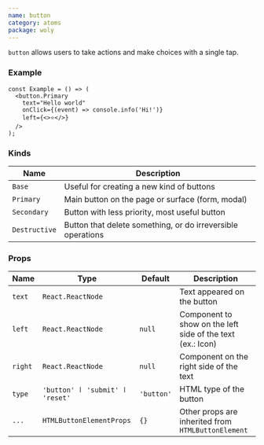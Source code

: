```yaml
---
name: button
category: atoms
package: woly
---
```



`button` allows users to take actions and make choices with a single tap.

### Example

<ButtonExample />

```tsx
const Example = () => (
  <button.Primary
    text="Hello world"
    onClick={(event) => console.info('Hi!')}
    left={<>⭐️</>}
  />
);
```

### Kinds

| Name          | Description                                                 |
| ------------- | ----------------------------------------------------------- |
| `Base`        | Useful for creating a new kind of buttons                   |
| `Primary`     | Main button on the page or surface (form, modal)            |
| `Secondary`   | Button with less priority, most useful button               |
| `Destructive` | Button that delete something, or do irreversible operations |

### Props

| Name    | Type                            | Default    | Description                                                |
| ------- | ------------------------------- | ---------- | ---------------------------------------------------------- |
| `text`  | `React.ReactNode`               |            | Text appeared on the button                                |
| `left`  | `React.ReactNode`               | `null`     | Component to show on the left side of the text (ex.: Icon) |
| `right` | `React.ReactNode`               | `null`     | Component on the right side of the text                    |
| `type`  | `'button' ӏ 'submit' ӏ 'reset'` | `'button'` | HTML type of the button                                    |
| `...`   | `HTMLButtonElementProps`        | `{}`       | Other props are inherited from `HTMLButtonElement`         |
